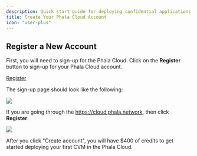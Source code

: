```yaml
---
description: Quick start guide for deploying confidential applications on Phala Cloud.
title: Create Your Phala Cloud Account
icon: "user-plus"
---
```



## Register a New Account

First, you will need to sign-up for the Phala Cloud. Click on the **Register** button to sign-up for your Phala Cloud account.

<a href="https://cloud.phala.network/register?invite=beta" class="button primary">Register</a>

The sign-up page should look like the following:

<Frame>
    <img src="/images/image (10) (1).png" />
</Frame>

If you are going through the https://cloud.phala.network, then click **Register**.

<Frame>
    <img src="/images/Screenshot 2025-03-04 at 19.19.14.png" />
</Frame>

After you click "Create account", you will have $400 of credits to get started deploying your first CVM in the Phala Cloud.
